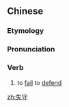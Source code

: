 ==Chinese==
{{zh-forms}}

===Etymology===
{{zh-compound|失|守|to lose|defense}}

===Pronunciation===
{{zh-pron
|m=shīshǒu
|c=sat1 sau2
|mn=sit-siú
|cat=v
}}

===Verb===
{{zh-verb}}

# to [[fail]] to [[defend]]

[[zh:失守]]